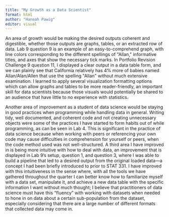 ```yaml
---
title: "My Growth as a Data Scientist"
format: html
author: "Hannah Pawig"
editor: visual
---
```


An area of growth would be making the desired outputs coherent and digestible, whether those outputs are graphs, tables, or an extracted row of data. Lab 9 question 9 is an example of an easy-to-comprehend
graph, with line colors corresponding to the different spellings of \"Allan,\" informative titles, and axes that show the necessary tick marks. In Portfolio Revision Challenge 9 question 11, I displayed a clear output in a data table form, and we can plainly see that California relatively has 4% more of babies named Allan/Alan/Allen that use the spelling \"Allan\" without much extensive examination. I learned to apply several visualization formatting options which can allow graphs and tables to be more reader-friendly, an important skill for data scientists because those visuals would potentially be shared to an audience that have little to no experience with statistics.

Another area of improvement as a student of data science would be staying in good practices when programming while handling data in general. Writing tidy, well documented, and coherent code and not creating unnecessary objects were some of the practices I have started to form habits out of while programming, as can be seen in Lab 4. This is significant in the practice of data science because when working with peers or referencing your own code may cause difficulties in comprehension for yourself or peers, when the code method used was not well-structured. A third area I have improved in is being more intuitive with how to deal with data, an improvement that is displayed in Lab 9's setup, question 1, and question 3, where I was able to build a pipeline that led to a desired output from the original loaded data---a concept I had been briefly introduced to prior to STAT 331. I have improved with this intuitiveness in the sense where, with all the tools we have gathered throughout the quarter I can better know how to familiarize myself with a data set, manipulate it, and achieve a new data table with the specific information I want without much thought; I believe that practitioners of data science must have this "fluency" with working with datasets when needed to hone in on data about a certain sub-population from the dataset, especially considering that there are a large number of different formats that collected data may come in.













